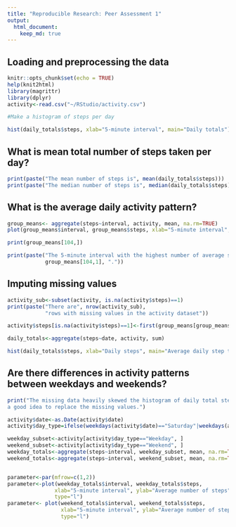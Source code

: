 ```yaml
---
title: "Reproducible Research: Peer Assessment 1"
output: 
  html_document:
    keep_md: true
---
```



## Loading and preprocessing the data

```r
knitr::opts_chunk$set(echo = TRUE)
help(knit2html)
library(magrittr)
library(dplyr)
activity<-read.csv("~/RStudio/activity.csv")
```

```r
#Make a histogram of steps per day

hist(daily_totals$steps, xlab="5-minute interval", main="Daily totals")
```

## What is mean total number of steps taken per day?
```r

print(paste("The mean number of steps is", mean(daily_totals$steps)))
print(paste("The median number of steps is", median(daily_totals$steps)))

```


## What is the average daily activity pattern?

```r
group_means<- aggregate(steps~interval, activity, mean, na.rm=TRUE)
plot(group_means$interval, group_means$steps, xlab="5-minute interval", ylab="Average number of steps", main="Average number of steps per 5-minute interval", type="l")

print(group_means[104,])

print(paste("The 5-minute interval with the highest number of average steps is",
            group_means[104,1], "."))

```


## Imputing missing values

```r
activity_sub<-subset(activity, is.na(activity$steps)==1)
print(paste("There are", nrow(activity_sub), 
            "rows with missing values in the activity dataset"))

activity$steps[is.na(activity$steps)==1]<-first(group_means[group_means$interval==activity$interval, 2])

```

```r
daily_totals<-aggregate(steps~date, activity, sum)

hist(daily_totals$steps, xlab="Daily steps", main="Average daily step totals")
```

## Are there differences in activity patterns between weekdays and weekends?
```r
print("The missing data heavily skewed the histogram of daily total steps, so it was 
a good idea to replace the missing values.")
```

```r
activity$date<-as.Date(activity$date)
activity$day_type=ifelse(weekdays(activity$date)=="Saturday"|weekdays(activity$date)=="Sunday","Weekend", "Weekday")

```

```r
weekday_subset<-activity[activity$day_type=="Weekday", ]
weekend_subset<-activity[activity$day_type=="Weekend", ]
weekday_totals<-aggregate(steps~interval, weekday_subset, mean, na.rm=TRUE)
weekend_totals<-aggregate(steps~interval, weekend_subset, mean, na.rm=TRUE)


parameter<-par(mfrow=c(1,2))
parameter<-plot(weekday_totals$interval, weekday_totals$steps, 
               xlab="5-minute interval", ylab="Average number of steps",
               type="l")
parameter<- plot(weekend_totals$interval, weekend_totals$steps, 
                 xlab="5-minute interval", ylab="Average number of steps",
                 type="l")

```